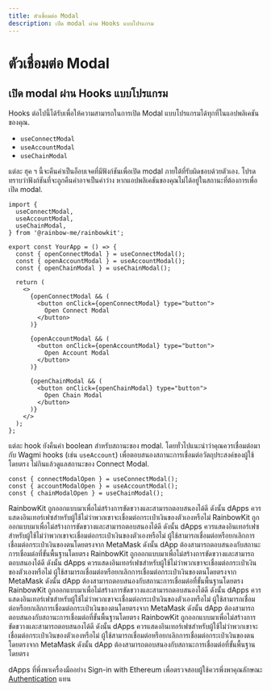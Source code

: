 ```yaml
---
title: ตัวเชื่อมต่อ Modal
description: เปิด modal ผ่าน Hooks แบบโปรแกรม
---
```


# ตัวเชื่อมต่อ Modal

## เปิด modal ผ่าน Hooks แบบโปรแกรม

Hooks ต่อไปนี้ได้รับเพื่อให้ความสามารถในการเปิด Modal แบบโปรแกรมได้ทุกที่ในแอปพลิเคชันของคุณ.

- `useConnectModal`
- `useAccountModal`
- `useChainModal`

แต่ละ ฮุค ฯ นี้จะคืนค่าเป็นอ็อบเจคที่มีฟังก์ชันเพื่อเปิด modal ภายใต้ที่รับผิดชอบด้วยตัวเอง. โปรดทราบว่าฟังก์ชันที่จะถูกคืนค่าอาจเป็นค่าว่าง หากแอปพลิเคชันของคุณไม่ได้อยู่ในสถานะที่ต้องการเพื่อเปิด modal.

```tsx
import {
  useConnectModal,
  useAccountModal,
  useChainModal,
} from '@rainbow-me/rainbowkit';

export const YourApp = () => {
  const { openConnectModal } = useConnectModal();
  const { openAccountModal } = useAccountModal();
  const { openChainModal } = useChainModal();

  return (
    <>
      {openConnectModal && (
        <button onClick={openConnectModal} type="button">
          Open Connect Modal
        </button>
      )}

      {openAccountModal && (
        <button onClick={openAccountModal} type="button">
          Open Account Modal
        </button>
      )}

      {openChainModal && (
        <button onClick={openChainModal} type="button">
          Open Chain Modal
        </button>
      )}
    </>
  );
};
```

แต่ละ hook ยังคืนค่า boolean สำหรับสถานะของ modal. โดยทั่วไปแนะนำว่าคุณควรเชื่อมต่อมากับ Wagmi hooks (เช่น `useAccount`) เพื่อตอบสนองสถานะการเชื่อมต่อวัตถุประสงค์ของผู้ใช้โดยตรง ไม่กินแล้วดูแลสถานะของ Connect Modal.

```tsx
const { connectModalOpen } = useConnectModal();
const { accountModalOpen } = useAccountModal();
const { chainModalOpen } = useChainModal();
```

RainbowKit ถูกออกแบบมาเพื่อไม่สร้างการขัดขวางและสามารถตอบสนองได้ดี ดังนั้น dApps ควรแสดงอินเทอร์เฟซสำหรับผู้ใช้ไม่ว่าพวกเขาจะเชื่อมต่อกระเป๋าเงินของตัวเองหรือไม่ RainbowKit ถูกออกแบบมาเพื่อไม่สร้างการขัดขวางและสามารถตอบสนองได้ดี ดังนั้น dApps ควรแสดงอินเทอร์เฟซสำหรับผู้ใช้ไม่ว่าพวกเขาจะเชื่อมต่อกระเป๋าเงินของตัวเองหรือไม่ ผู้ใช้สามารถเชื่อมต่อหรือยกเลิกการเชื่อมต่อกระเป๋าเงินของตนโดยตรงจาก MetaMask ดังนั้น dApp ต้องสามารถตอบสนองกับสถานะการเชื่อมต่อที่ขั้นพื้นฐานโดยตรง RainbowKit ถูกออกแบบมาเพื่อไม่สร้างการขัดขวางและสามารถตอบสนองได้ดี ดังนั้น dApps ควรแสดงอินเทอร์เฟซสำหรับผู้ใช้ไม่ว่าพวกเขาจะเชื่อมต่อกระเป๋าเงินของตัวเองหรือไม่ ผู้ใช้สามารถเชื่อมต่อหรือยกเลิกการเชื่อมต่อกระเป๋าเงินของตนโดยตรงจาก MetaMask ดังนั้น dApp ต้องสามารถตอบสนองกับสถานะการเชื่อมต่อที่ขั้นพื้นฐานโดยตรง RainbowKit ถูกออกแบบมาเพื่อไม่สร้างการขัดขวางและสามารถตอบสนองได้ดี ดังนั้น dApps ควรแสดงอินเทอร์เฟซสำหรับผู้ใช้ไม่ว่าพวกเขาจะเชื่อมต่อกระเป๋าเงินของตัวเองหรือไม่ ผู้ใช้สามารถเชื่อมต่อหรือยกเลิกการเชื่อมต่อกระเป๋าเงินของตนโดยตรงจาก MetaMask ดังนั้น dApp ต้องสามารถตอบสนองกับสถานะการเชื่อมต่อที่ขั้นพื้นฐานโดยตรง RainbowKit ถูกออกแบบมาเพื่อไม่สร้างการขัดขวางและสามารถตอบสนองได้ดี ดังนั้น dApps ควรแสดงอินเทอร์เฟซสำหรับผู้ใช้ไม่ว่าพวกเขาจะเชื่อมต่อกระเป๋าเงินของตัวเองหรือไม่ ผู้ใช้สามารถเชื่อมต่อหรือยกเลิกการเชื่อมต่อกระเป๋าเงินของตนโดยตรงจาก MetaMask ดังนั้น dApp ต้องสามารถตอบสนองกับสถานะการเชื่อมต่อที่ขั้นพื้นฐานโดยตรง

dApps ที่พึ่งพาเครื่องมืออย่าง Sign-in with Ethereum เพื่อตรวจสอบผู้ใช้ควรพึ่งพาคุณลักษณะ [Authentication](/docs/authentication) แทน

